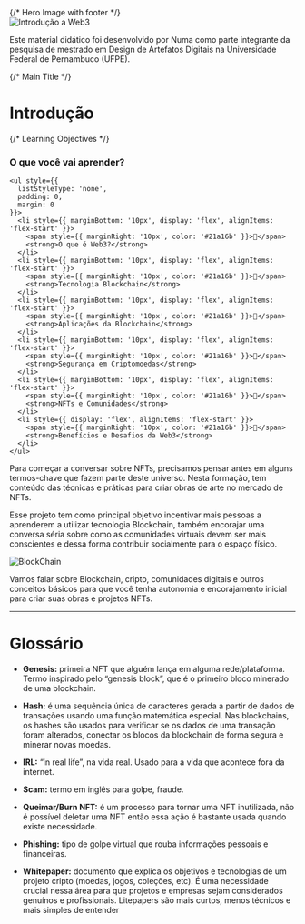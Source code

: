 <div style={{ margin: '0 auto', padding: '20px' }}>
  {/* Hero Image with footer */}
  <div style={{ textAlign: 'center', marginBottom: '30px' }}>
    <img 
      src="https://firebasestorage.googleapis.com/v0/b/web3edubrasil.firebasestorage.app/o/imagens%2Fintrodu%C3%A7%C3%A3o%20%C3%A0%20Web3.png?alt=media&token=420a423a-fe0d-472a-bd1c-2b9f17fadb31" 
      alt="Introdução a Web3" 
      style={{ 
        maxWidth: '100%', 
        height: 'auto',
        borderRadius: '8px',
        boxShadow: '0 4px 8px rgba(0,0,0,0.1)',
        marginBottom: '8px'
      }} 
    />
    <p style={{
      fontSize: '0.8rem',
      color: '#666',
      margin: 0,
      fontStyle: 'italic'
    }}>
      Este material didático foi desenvolvido por Numa como parte integrante da pesquisa de mestrado em Design de Artefatos Digitais na Universidade Federal de Pernambuco (UFPE).
    </p>
  </div>

  {/* Main Title */}
  <div style={{ 
    color: "#1a4476",
    marginBottom: '20px',
    borderBottom: '2px solid #21a16b',
    paddingBottom: '10px'
  }}>
    <h1 style={{ 
      margin: 0,
      fontSize: '2.2rem'
    }}>Introdução</h1>
  </div>

  {/* Learning Objectives */}
  <div style={{
    backgroundColor: '#f8f9fa',
    padding: '20px',
    borderRadius: '8px',
    borderLeft: '4px solid #21a16b'
  }}>
    <h3 style={{ 
      color: '#1a4476',
      marginTop: 0,
      marginBottom: '15px'
    }}>O que você vai aprender?</h3>
    
    <ul style={{
      listStyleType: 'none',
      padding: 0,
      margin: 0
    }}>
      <li style={{ marginBottom: '10px', display: 'flex', alignItems: 'flex-start' }}>
        <span style={{ marginRight: '10px', color: '#21a16b' }}>🔸</span>
        <strong>O que é Web3?</strong>
      </li>
      <li style={{ marginBottom: '10px', display: 'flex', alignItems: 'flex-start' }}>
        <span style={{ marginRight: '10px', color: '#21a16b' }}>🔸</span>
        <strong>Tecnologia Blockchain</strong>
      </li>
      <li style={{ marginBottom: '10px', display: 'flex', alignItems: 'flex-start' }}>
        <span style={{ marginRight: '10px', color: '#21a16b' }}>🔸</span>
        <strong>Aplicações da Blockchain</strong>
      </li>
      <li style={{ marginBottom: '10px', display: 'flex', alignItems: 'flex-start' }}>
        <span style={{ marginRight: '10px', color: '#21a16b' }}>🔸</span>
        <strong>Segurança em Criptomoedas</strong>
      </li>
      <li style={{ marginBottom: '10px', display: 'flex', alignItems: 'flex-start' }}>
        <span style={{ marginRight: '10px', color: '#21a16b' }}>🔸</span>
        <strong>NFTs e Comunidades</strong>
      </li>
      <li style={{ display: 'flex', alignItems: 'flex-start' }}>
        <span style={{ marginRight: '10px', color: '#21a16b' }}>🔸</span>
        <strong>Benefícios e Desafios da Web3</strong>
      </li>
    </ul>
  </div>
</div>

<div style={{textAlign: "justify"}}>

Para começar a conversar sobre NFTs, precisamos pensar antes em alguns termos-chave que fazem parte deste universo. Nesta formação, tem conteúdo das técnicas e práticas para criar obras de arte no mercado de NFTs.

Esse projeto tem como principal objetivo incentivar mais pessoas a aprenderem a utilizar tecnologia Blockchain, também encorajar uma conversa séria sobre como as comunidades virtuais devem ser mais conscientes e dessa forma contribuir socialmente para o espaço físico.

![BlockChain](https://firebasestorage.googleapis.com/v0/b/web3edubrasil-eddf4.firebasestorage.app/o/Trails%2FNew_IntroWeb3%2F1.png?alt=media&token=40c2e119-b499-4fa0-ad05-e3aa8856d22e)

Vamos falar sobre Blockchain, cripto, comunidades digitais e outros conceitos básicos para que você tenha autonomia e encorajamento inicial para criar suas obras e projetos NFTs.

---

<div style={{ color: "#1a4476" }}>
  <h1>Glossário</h1>
</div>

<div style={{display: "flex"}}>

<div style={{maxWidth: "50%" }}>

- **Genesis:** primeira NFT que alguém lança em alguma rede/plataforma. Termo inspirado pelo “genesis block”, que é o primeiro bloco minerado de uma blockchain.

- **Hash:** é uma sequência única de caracteres gerada a partir de dados de transações usando uma função matemática especial. Nas blockchains, os hashes são usados para verificar se os dados de uma transação foram alterados, conectar os blocos da blockchain de forma segura e minerar novas moedas.

- **IRL:** “in real life”, na vida real. Usado para a vida que acontece fora da internet.

- **Scam:** termo em inglês para golpe, fraude.

</div>

<div style={{maxWidth: "50%" }}>

- **Queimar/Burn NFT:** é um processo para tornar uma NFT inutilizada, não é possível deletar uma NFT então essa ação é bastante usada quando existe necessidade.

- **Phishing:** tipo de golpe virtual que rouba informações pessoais e financeiras.

- **Whitepaper:** documento que explica os objetivos e tecnologias de um projeto cripto (moedas, jogos, coleções, etc). É uma necessidade crucial nessa área para que projetos e empresas sejam considerados genuínos e profissionais. Litepapers são mais curtos, menos técnicos e mais simples de entender

</div>
</div>

</div>
